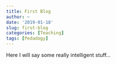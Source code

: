 ```yaml
---
title: First Blog
author: ~
date: '2019-01-18'
slug: first-blog
categories: [Teaching]
tags: [Pedadogy]
---
```


Here I will say some really intelligent stuff...